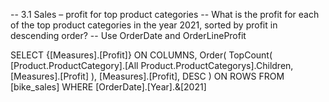 -- 3.1 Sales – profit for top product categories
-- What is the profit for each of the top product categories in the year 2021, sorted by profit in descending order?
-- Use OrderDate and OrderLineProfit


SELECT
	{[Measures].[Profit]} ON COLUMNS,
	Order(
		TopCount(
			[Product.ProductCategory].[All Product.ProductCategorys].Children,
			[Measures].[Profit]
		),
		[Measures].[Profit],
		DESC
	) ON ROWS
FROM
	[bike_sales]
WHERE
	[OrderDate].[Year].&[2021]
